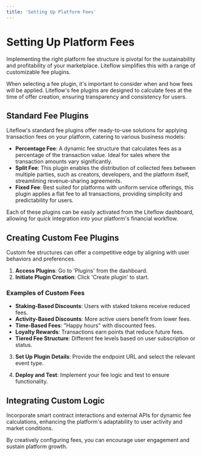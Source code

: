 ```yaml
---
title: 'Setting Up Platform Fees'
---
```



# Setting Up Platform Fees

Implementing the right platform fee structure is pivotal for the sustainability and profitability of your marketplace. Liteflow simplifies this with a range of customizable fee plugins.

<Callout>
  When selecting a fee plugin, it's important to consider when and how fees will
  be applied. Liteflow's fee plugins are designed to calculate fees at the time
  of offer creation, ensuring transparency and consistency for users.
</Callout>

## Standard Fee Plugins

Liteflow's standard fee plugins offer ready-to-use solutions for applying transaction fees on your platform, catering to various business models:

- **Percentage Fee**: A dynamic fee structure that calculates fees as a percentage of the transaction value. Ideal for sales where the transaction amounts vary significantly.
- **Split Fee**: This plugin enables the distribution of collected fees between multiple parties, such as creators, developers, and the platform itself, streamlining revenue-sharing agreements.
- **Fixed Fee**: Best suited for platforms with uniform service offerings, this plugin applies a flat fee to all transactions, providing simplicity and predictability for users.

Each of these plugins can be easily activated from the Liteflow dashboard, allowing for quick integration into your platform's financial workflow.

## Creating Custom Fee Plugins

Custom fee structures can offer a competitive edge by aligning with user behaviors and preferences.

1. **Access Plugins**: Go to 'Plugins' from the dashboard.
2. **Initiate Plugin Creation**: Click 'Create plugin' to start.

### Examples of Custom Fees

- **Staking-Based Discounts**: Users with staked tokens receive reduced fees.
- **Activity-Based Discounts**: More active users benefit from lower fees.
- **Time-Based Fees**: "Happy hours" with discounted fees.
- **Loyalty Rewards**: Transactions earn points that reduce future fees.
- **Tiered Fee Structure**: Different fee levels based on user subscription or status.

3. **Set Up Plugin Details**: Provide the endpoint URL and select the relevant event type.

4. **Deploy and Test**: Implement your fee logic and test to ensure functionality.

## Integrating Custom Logic

Incorporate smart contract interactions and external APIs for dynamic fee calculations, enhancing the platform's adaptability to user activity and market conditions.

By creatively configuring fees, you can encourage user engagement and sustain platform growth.
